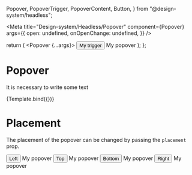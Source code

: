   Popover,
  PopoverTrigger,
  PopoverContent,
  Button,
} from "@design-system/headless";

<Meta
  title="Design-system/Headless/Popover"
  component={Popover}
  args={{
    open: undefined,
    onOpenChange: undefined,
  }}
/>

  return (
    <Popover {...args}>
      <PopoverTrigger>
        <Button>My trigger</Button>
      </PopoverTrigger>
      <PopoverContent>My popover</PopoverContent>
    </Popover>
  );
};

# Popover

It is necessary to write some text

<Canvas>
  <Story name="popover">{Template.bind({})}</Story>
</Canvas>

<ArgsTable story="popover" of={Popover} />

# Placement

The placement of the popover can be changed by passing the `placement` prop.

<Canvas>
  <Story name="popover placement">
    <Popover placement="left">
      <PopoverTrigger>
        <Button>Left</Button>
      </PopoverTrigger>
      <PopoverContent>My popover</PopoverContent>
    </Popover>
    <Popover placement="top">
      <PopoverTrigger>
        <Button>Top</Button>
      </PopoverTrigger>
      <PopoverContent>My popover</PopoverContent>
    </Popover>
    <Popover placement="bottom">
      <PopoverTrigger>
        <Button>Bottom</Button>
      </PopoverTrigger>
      <PopoverContent>My popover</PopoverContent>
    </Popover>
    <Popover placement="right">
      <PopoverTrigger>
        <Button>Right</Button>
      </PopoverTrigger>
      <PopoverContent>My popover</PopoverContent>
    </Popover>
  </Story>
</Canvas>

